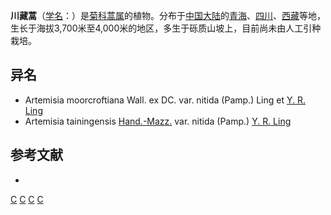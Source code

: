 {{Speciesbox
| taxon = Artemisia tainingensis
| binomial_authority = [[海因里希·冯亨德尔-马志尼|Hand.-Mazz.]]
| subdivision_ranks =[[变种|变种]]
| subdivision =
* 川藏蒿 ''A. t.'' var. ''tainingensis''
* [[无毛川藏蒿|无毛川藏蒿]] ''A. t.'' var. ''nitida''
}}

'''川藏蒿'''（[[学名|学名]]：{{lang|la|''Artemisia tainingensis''}}）是[[菊科|菊科]][[蒿属|蒿属]]的植物。分布于[[中国大陆|中国大陆]]的[[青海|青海]]、[[四川|四川]]、[[西藏|西藏]]等地，生长于海拔3,700米至4,000米的地区，多生于砾质山坡上，目前尚未由人工引种栽培。

== 异名 ==
* Artemisia moorcroftiana Wall. ex DC. var. nitida (Pamp.) Ling et [[凌元洁|Y. R. Ling]]
* Artemisia tainingensis [[海因里希·冯亨德尔-马志尼|Hand.-Mazz.]] var. nitida (Pamp.) [[凌元洁|Y. R. Ling]]

== 参考文献 ==
<div class="references-small">
* {{cite web| url =http://www.bioinfo.cn/db05/KmzwSpecies.php?action=view&id=2592| title =川藏蒿（原变种）| work =《中国高等植物数据库全库》| publisher =中国科学院微生物研究所| author =昆明植物研究所| accessdate =2009-02-23| deadurl =yes| archiveurl =https://web.archive.org/web/20160305043433/http://www.bioinfo.cn/db05/KmzwSpecies.php?action=view&id=2592| archivedate =2016-03-05}}
</div>
{{Taxonbar|from=Q11055682}}

[[Category:蒿属|C]]
[[Category:青海植物|C]]
[[Category:西藏植物|C]]
[[Category:四川植物|C]]